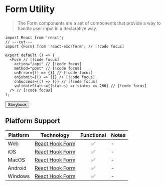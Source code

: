 
# Form Utility

> The Form components are a set of components that provide a way to handle user input in a declarative way.

```tsx twoslash
import React from 'react';
// ---cut---
import {Form} from 'react-exo/form'; // [!code focus]

export default () => (
  <Form // [!code focus]
    action="/api" // [!code focus]
    method="post" // [!code focus]
    onError={() => {}} // [!code focus]
    onSubmit={() => {}} // [!code focus]
    onSuccess={() => {}} // [!code focus]
    validateStatus={(status) => status >= 200} // [!code focus]
  /> // [!code focus]
);
```

<Button href="https://exo.fig.run/?path=/docs/utils-form">Storybook</Button>

## Platform Support

| Platform | Technology | Functional | Notes |
| -------- | ---------- | :--------: | ----- |
| Web | [React Hook Form](https://react-hook-form.com) | ✅ | - |
| iOS | [React Hook Form](https://react-hook-form.com) | ✅ | - |
| MacOS | [React Hook Form](https://react-hook-form.com) | ✅ | - |
| Android | [React Hook Form](https://react-hook-form.com) | ✅ | - |
| Windows | [React Hook Form](https://react-hook-form.com) | ✅ | - |

